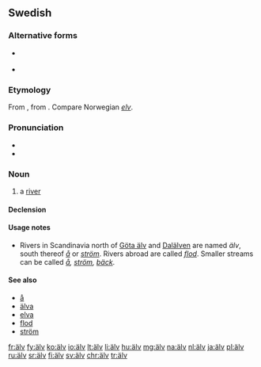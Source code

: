 {{also|alv}}
==Swedish==

===Alternative forms===
* {{l|sv|älf}} {{qualifier|obsolete since 1906}}
* {{l|sv|elf}} {{qualifier|obsolete since 1889}}

===Etymology===
From {{etyl|non|sv}} {{term|elfr|lang=non}}, from {{etyl|gem-pro|sv}} {{m|gem-pro|*albī||river}}. Compare Norwegian ''[[elv]]''.

===Pronunciation===
* {{IPA|/ˈɛlv/|lang=sv}}
* {{audio|Sv-en älv.ogg|Audio|lang=sv}}

===Noun===
{{sv-noun|c}}

# a [[river]]

====Declension====
{{sv-noun-reg-ar}}

====Usage notes====
* Rivers in Scandinavia north of [[Göta älv]] and [[Dalälven]] are named ''älv'', south thereof ''[[å]]'' or ''[[ström]]''. Rivers abroad are called ''[[flod]]''. Smaller streams can be called ''[[å]], [[ström]], [[bäck]]''.

====See also====
* [[å]]
* [[älva]]
* [[elva]]
* [[flod]]
* [[ström]]

[[fr:älv]]
[[fy:älv]]
[[ko:älv]]
[[io:älv]]
[[lt:älv]]
[[li:älv]]
[[hu:älv]]
[[mg:älv]]
[[na:älv]]
[[nl:älv]]
[[ja:älv]]
[[pl:älv]]
[[ru:älv]]
[[sr:älv]]
[[fi:älv]]
[[sv:älv]]
[[chr:älv]]
[[tr:älv]]